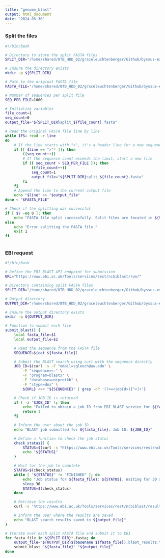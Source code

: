 ```yaml
---
title: "genome_blast"
output: html_document
date: "2024-06-30"
---
```


### Split the files
```bash

#!/bin/bash

# Directory to store the split FASTA files
SPLIT_DIR="/home/shared/8TB_HDD_02/graceleuchtenberger/Github/byssus-exp-analysis/data/splits/"

# Ensure the directory exists
mkdir -p ${SPLIT_DIR}

# Path to the original FASTA file
FASTA_FILE="/home/shared/8TB_HDD_02/graceleuchtenberger/Github/byssus-exp-analysis/data/ncbi_dataset/data/GCF_036588685.1/cds_from_genomic.fasta"

# Number of sequences per split file
SEQ_PER_FILE=1000

# Initialize variables
file_count=1
seq_count=0
output_file="${SPLIT_DIR}split_${file_count}.fasta"

# Read the original FASTA file line by line
while IFS= read -r line
do
    # If the line starts with ">", it's a header line for a new sequence
    if [[ $line == ">"* ]]; then
        ((seq_count++))
        # If the sequence count exceeds the limit, start a new file
        if (( seq_count > SEQ_PER_FILE )); then
            ((file_count++))
            seq_count=1
            output_file="${SPLIT_DIR}split_${file_count}.fasta"
        fi
    fi
    # Append the line to the current output file
    echo "$line" >> "$output_file"
done < "$FASTA_FILE"

# Check if the splitting was successful
if [ $? -eq 0 ]; then
    echo "FASTA file split successfully. Split files are located in ${SPLIT_DIR}"
else
    echo "Error splitting the FASTA file."
    exit 1
fi



```

### EBI request
```bash
#!/bin/bash

# Define the EBI BLAST API endpoint for submission
URL="https://www.ebi.ac.uk/Tools/services/rest/ncbiblast/run/"

# Directory containing split FASTA files
SPLIT_DIR="/home/shared/8TB_HDD_02/graceleuchtenberger/Github/byssus-exp-analysis/data/splits/"

# Output directory
OUTPUT_DIR="/home/shared/8TB_HDD_02/graceleuchtenberger/Github/byssus-exp-analysis/output/"

# Ensure the output directory exists
mkdir -p ${OUTPUT_DIR}

# Function to submit each file
submit_blast() {
    local fasta_file=$1
    local output_file=$2

    # Read the sequence from the FASTA file
    SEQUENCE=$(cat ${fasta_file})

    # Submit the BLAST search using curl with the sequence directly
    JOB_ID=$(curl -s -F "email=sgleuch@uw.edu" \
        -F "sequence=<-" \
        -F "program=blastx" \
        -F "database=uniprotkb" \
        -F "stype=dna" \
        ${URL} <<< "${SEQUENCE}" | grep -oP '(?<=<jobId>)[^<]+')

    # Check if JOB_ID is returned
    if [ -z "$JOB_ID" ]; then
        echo "Failed to obtain a job ID from EBI BLAST service for ${fasta_file}."
        return 1
    fi

    # Inform the user about the job ID
    echo "BLAST job submitted for ${fasta_file}. Job ID: ${JOB_ID}"

    # Define a function to check the job status
    check_status() {
        STATUS=$(curl -s "https://www.ebi.ac.uk/Tools/services/rest/ncbiblast/status/${JOB_ID}")
        echo "${STATUS}"
    }

    # Wait for the job to complete
    STATUS=$(check_status)
    while [ "${STATUS}" != "FINISHED" ]; do
        echo "Job status for ${fasta_file}: ${STATUS}. Waiting for 30 seconds before checking again..."
        sleep 30
        STATUS=$(check_status)
    done

    # Retrieve the results
    curl -s "https://www.ebi.ac.uk/Tools/services/rest/ncbiblast/result/${JOB_ID}/out" > "${output_file}"

    # Inform the user where the results are saved
    echo "BLAST search results saved to ${output_file}"
}

# Iterate over each split FASTA file and submit it to EBI
for fasta_file in ${SPLIT_DIR}*.fasta; do
    output_file="${OUTPUT_DIR}$(basename ${fasta_file}).blast_results.txt"
    submit_blast "${fasta_file}" "${output_file}"
done

```


